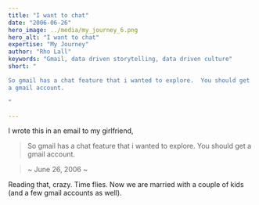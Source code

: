 ```yaml
---
title: "I want to chat"
date: "2006-06-26"
hero_image: ../media/my_journey_6.png
hero_alt: "I want to chat"
expertise: "My Journey"
author: "Rho Lall"
keywords: "Gmail, data driven storytelling, data driven culture"
short: "

So gmail has a chat feature that i wanted to explore.  You should get
a gmail account.

"

---
```


I wrote this in an email to my girlfriend, 


> So gmail has a chat feature that i wanted to explore.  You should get a gmail account.

>~ June 26, 2006 ~

Reading that, crazy. Time flies. Now we are married with a couple of kids (and a few gmail accounts as well).